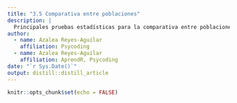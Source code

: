 ```yaml
---
title: "3.5 Comparativa entre poblaciones"
description: |
  Principales pruebas estadísticas para la comparativa entre poblaciones
author:
  - name: Azalea Reyes-Aguilar
    affiliation: Psycoding
  - name: Azalea Reyes-Aguilar
    affiliation: AprendR, Psycoding
date: "`r Sys.Date()`"
output: distill::distill_article
---
```


```r
knitr::opts_chunk$set(echo = FALSE)
```



